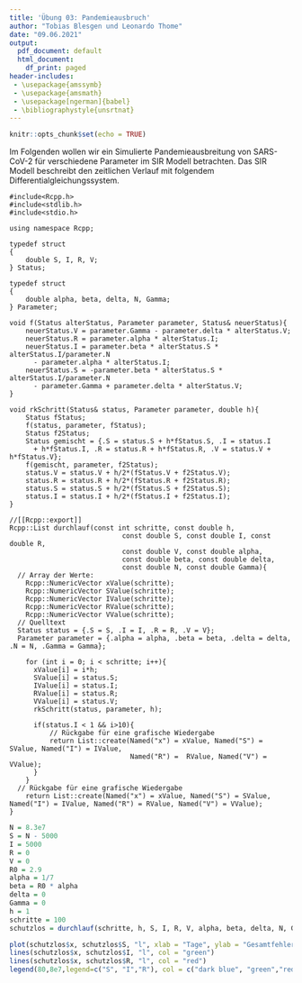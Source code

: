 ```yaml
---
title: 'Übung 03: Pandemieausbruch'
author: "Tobias Blesgen und Leonardo Thome"
date: "09.06.2021"
output:
  pdf_document: default
  html_document:
    df_print: paged
header-includes: 
 - \usepackage{amssymb}
 - \usepackage{amsmath}
 - \usepackage[ngerman]{babel}
 - \bibliographystyle{unsrtnat}
---
```


```r
knitr::opts_chunk$set(echo = TRUE)
```

Im Folgenden wollen wir ein Simulierte Pandemieausbreitung von SARS-CoV-2 für verschiedene Parameter im SIR Modell betrachten.
Das SIR  Modell beschreibt den zeitlichen Verlauf mit folgendem Differentialgleichungssystem.
\begin{equation}
      S'(t) = -\frac{\beta}{N}S(t)I(t) -\Gamma(t)+ \delta V(t)
\end{equation}

\begin{equation}
      I'(t) = \frac{\beta}{N}S(t)I(t) -\alpha I(t)
\end{equation}

\begin{equation}
      R'(t) = \alpha I(t)
\end{equation}

\begin{equation}
      V'(t) = \Gamma(t) - \delta V(t)
\end{equation}

```Rcpp
#include<Rcpp.h>
#include<stdlib.h>
#include<stdio.h>

using namespace Rcpp;

typedef struct
{
    double S, I, R, V;
} Status;

typedef struct
{
    double alpha, beta, delta, N, Gamma;
} Parameter;

void f(Status alterStatus, Parameter parameter, Status& neuerStatus){
    neuerStatus.V = parameter.Gamma - parameter.delta * alterStatus.V;
    neuerStatus.R = parameter.alpha * alterStatus.I;
    neuerStatus.I = parameter.beta * alterStatus.S * alterStatus.I/parameter.N
      - parameter.alpha * alterStatus.I;
    neuerStatus.S = -parameter.beta * alterStatus.S * alterStatus.I/parameter.N
      - parameter.Gamma + parameter.delta * alterStatus.V;
}

void rkSchritt(Status& status, Parameter parameter, double h){
    Status fStatus;
    f(status, parameter, fStatus);
    Status f2Status;
    Status gemischt = {.S = status.S + h*fStatus.S, .I = status.I
      + h*fStatus.I, .R = status.R + h*fStatus.R, .V = status.V + h*fStatus.V};
    f(gemischt, parameter, f2Status);
    status.V = status.V + h/2*(fStatus.V + f2Status.V);
    status.R = status.R + h/2*(fStatus.R + f2Status.R);
    status.S = status.S + h/2*(fStatus.S + f2Status.S);
    status.I = status.I + h/2*(fStatus.I + f2Status.I);
}

//[[Rcpp::export]]
Rcpp::List durchlauf(const int schritte, const double h,
                            const double S, const double I, const double R,
                            const double V, const double alpha,
                            const double beta, const double delta,
                            const double N, const double Gamma){
  // Array der Werte:
    Rcpp::NumericVector xValue(schritte);
    Rcpp::NumericVector SValue(schritte);
    Rcpp::NumericVector IValue(schritte);
    Rcpp::NumericVector RValue(schritte);
    Rcpp::NumericVector VValue(schritte);
  // Quelltext
  Status status = {.S = S, .I = I, .R = R, .V = V};
  Parameter parameter = {.alpha = alpha, .beta = beta, .delta = delta, .N = N, .Gamma = Gamma};
  
    for (int i = 0; i < schritte; i++){
      xValue[i] = i*h;
      SValue[i] = status.S;
      IValue[i] = status.I;
      RValue[i] = status.R;
      VValue[i] = status.V;
      rkSchritt(status, parameter, h);
      
      if(status.I < 1 && i>10){
          // Rückgabe für eine grafische Wiedergabe
          return List::create(Named("x") = xValue, Named("S") = SValue, Named("I") = IValue,
                              Named("R") =  RValue, Named("V") = VValue);
      }
    }
  // Rückgabe für eine grafische Wiedergabe
    return List::create(Named("x") = xValue, Named("S") = SValue, Named("I") = IValue, Named("R") = RValue, Named("V") = VValue);
}
```

```r
N = 8.3e7
S = N - 5000
I = 5000
R = 0
V = 0
R0 = 2.9
alpha = 1/7
beta = R0 * alpha
delta = 0
Gamma = 0
h = 1
schritte = 100
schutzlos = durchlauf(schritte, h, S, I, R, V, alpha, beta, delta, N, Gamma)
```

```r
plot(schutzlos$x, schutzlos$S, "l", xlab = "Tage", ylab = "Gesamtfehler", col = "dark blue")
lines(schutzlos$x, schutzlos$I, "l", col = "green")
lines(schutzlos$x, schutzlos$R, "l", col = "red")
legend(80,8e7,legend=c("S", "I","R"), col = c("dark blue", "green","red"), lty=1:1)
```


